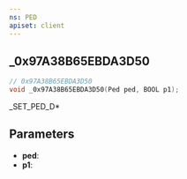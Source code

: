 ```yaml
---
ns: PED
apiset: client
---
```

## _0x97A38B65EBDA3D50

```c
// 0x97A38B65EBDA3D50
void _0x97A38B65EBDA3D50(Ped ped, BOOL p1);
```

_SET_PED_D*

## Parameters
* **ped**:
* **p1**: